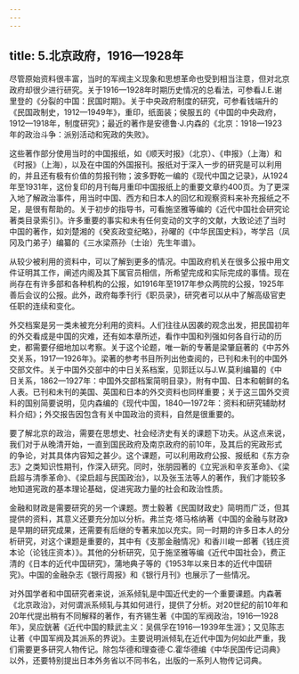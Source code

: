 ```yaml
---
---
---
```

title: 5.北京政府，1916—1928年
---



尽管原始资料很丰富，当时的军阀主义现象和思想革命也受到相当注意，但对北京政府却很少进行研究。关于1916—1928年时期历史情况的总看法，可参看J.E.谢里登的《分裂的中国：民国时期》。关于中央政府制度的研究，可参看钱端升的《民国政制史，1912—1949年》，重印，纸面装；侯服五的《中国的中央政府，1912—1918年，制度研究》；最近的著作是安德鲁·J.内森的《北京：1918—1923年的政治斗争：派别活动和宪政的失败》。

这些著作部分使用当时的中国报纸，如《顺天时报》（北京）、《申报》（上海）和《时报》（上海），以及在中国的外国报刊。报纸对于深入一步的研究是可以利用的，并且还有极有价值的剪报刊物；波多野乾一编的《现代中国之记录》，从1924年至1931年，这份复印的月刊每月重印中国报纸上的重要文章约400页。为了更深入地了解政治事件，用当时中国、西方和日本人的回忆和观察资料来补充报纸之不足，是很有帮助的。关于初步的指导书，可看施坚雅等编的《近代中国社会研究论著类目录索引》。许多重要的事实和未有任何变动的文字的文献，大致论述了当时中国的著作，如刘楚湘的《癸亥政变纪略》，孙曜的《中华民国史料》，岑学吕（凤冈及门弟子）编纂的《三水梁燕孙（士诒）先生年谱》。

从较少被利用的资料中，可以了解到更多的情况。中国政府机关在很多公报中用文件证明其工作，阐述内阁及其下属官员相信，所希望完成和实际完成的事情。现在尚存在有许多部和各种机构的公报，如1916年至1917年参众两院的公报，1925年善后会议的公报。此外，政府每季刊行《职员录》，研究者可以从中了解高级官吏任职的连续和变化。

外交档案是另一类未被充分利用的资料。人们往往从因袭的观念出发，把民国初年的外交看成是中国的灾难，还有如本章所述，看作中国和列强如何各自行动的历史，都需要仔细地加以考察。关于这个论题，唯一新的专著是梁肇庭著的《中苏外交关系，1917—1926年》。梁著的参考书目所列出他查阅的，已刊和未刊的中国外交部文件。关于中国外交部中的中日关系档案，见郭廷以与J.W.莫利编纂的《中日关系，1862—1927年：中国外交部档案简明目录》，附有中国、日本和朝鲜的名人表。已刊和未刊的美国、英国和日本的外交资料也同样重要；关于这三国外交资料的国别简要说明，见内森编的《现代中国，1840—1972年：资料和研究辅助材料介绍》；外交报告因包含有关中国政治的资料，自然是很重要的。

要了解北京的政治，需要在思想史、社会经济史有关的课题下功夫。从这点来说，我们对于从晚清开始，一直到国民政府及南京政府的前10年，及其后的宪政形式的争论，对其具体内容知之甚少。这个课题，可以利用政府公报、报纸和《东方杂志》之类知识性期刊，作深入研究。同时，张朋园著的《立宪派和辛亥革命》、《梁启超与清季革命》、《梁启超与民国政治》，以及张玉法等人的著作，我们才能较多地知道宪政的基本理论基础，促进宪政力量的社会和政治性质。

金融和财政是需要研究的另一个课题。贾士毅著《民国财政史》简明而广泛，但其提供的资料，其意义还要充分加以分析。弗兰克·塔马格纳著《中国的金融与财政》是早期的研究成果，还需要有后继的专著来加以充实。同一时期的许多日本人的分析研究，对这个课题是重要的，其中有《支那金融情况》和香川峻一郎著《钱庄资本论（论钱庄资本）》。其他的分析研究，见于施坚雅等编《近代中国社会》，费正清的《日本的近代中国研究》，蒲地典子等的《1953年以来日本的近代中国研究》。中国的金融杂志《银行周报》和《银行月刊》也展示了一些情况。

对外国学者和中国研究者来说，派系倾轧是中国近代史的一个重要课题。内森著《北京政治》，对何谓派系倾轧与其如何进行，提供了分析。对20世纪的前10年和20年代提出稍有不同解释的著作，有齐锡生著《中国的军阀政治，1916—1928年》，吴应銧著《近代中国的黩武主义：吴佩孚在1916—1939年生涯》；又见陈志让著《中国军阀及其派系的界说》。主要说明派倾轧在近代中国为何如此严重，我们需要更多研究人物传记。除包华德和理查德·C.霍华德编《中华民国传记词典》以外，还要特别提出日本外务省以不同书名，出版的一系列人物传记词典。
